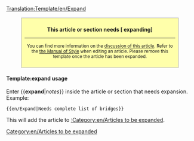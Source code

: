 <noinclude>[[Translation:Template/en/Expand]]</noinclude><div style="background: #ffffaa; border: 1px solid #aaaaaa; padding: 6pt; margin: 12pt 8%; width: 80%">
<center>'''This article or section needs [{{SERVER}}{{localurl:{{NAMESPACE}}:{{PAGENAME}}|action=edit}} expanding] '''<br />
{{{1|}}}
----
<small>You can find more information on the [[Talk:{{PAGENAME}}|discussion of this article]]. Refer to the [[en/Wiki/Manual of Style|the Manual of Style]] when editing an article. Please remove this template once the article has been expanded.</small></center></div>
<includeonly>[[Category:en/Articles to be expanded]]</includeonly>

<noinclude>
====Template:expand usage====
Enter <nowiki>{{</nowiki>'''expand'''|''notes''<nowiki>}}</nowiki> inside  the article or section that needs expansion. Example:
<pre>{{en/Expand|Needs complete list of bridges}}</pre>
This will add the article to [[:Category:en/Articles to be expanded]].
</noinclude>